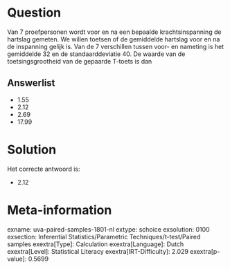 Question
========

Van 7 proefpersonen wordt voor en na een bepaalde krachtsinspanning de
hartslag gemeten. We willen toetsen of de gemiddelde hartslag voor en na
de inspanning gelijk is. Van de 7 verschillen tussen voor- en nameting
is het gemiddelde 32 en de standaarddeviatie 40. De waarde van de
toetsingsgrootheid van de gepaarde T-toets is dan

Answerlist
----------

* 1.55
* 2.12
* 2.69
* 17.99

Solution
========

Het correcte antwoord is: 

* 2.12

Meta-information
================
exname: uva-paired-samples-1801-nl
extype: schoice
exsolution: 0100
exsection: Inferential Statistics/Parametric Techniques/t-test/Paired samples
exextra[Type]: Calculation
exextra[Language]: Dutch
exextra[Level]: Statistical Literacy
exextra[IRT-Difficulty]: 2.029
exextra[p-value]: 0.5699
